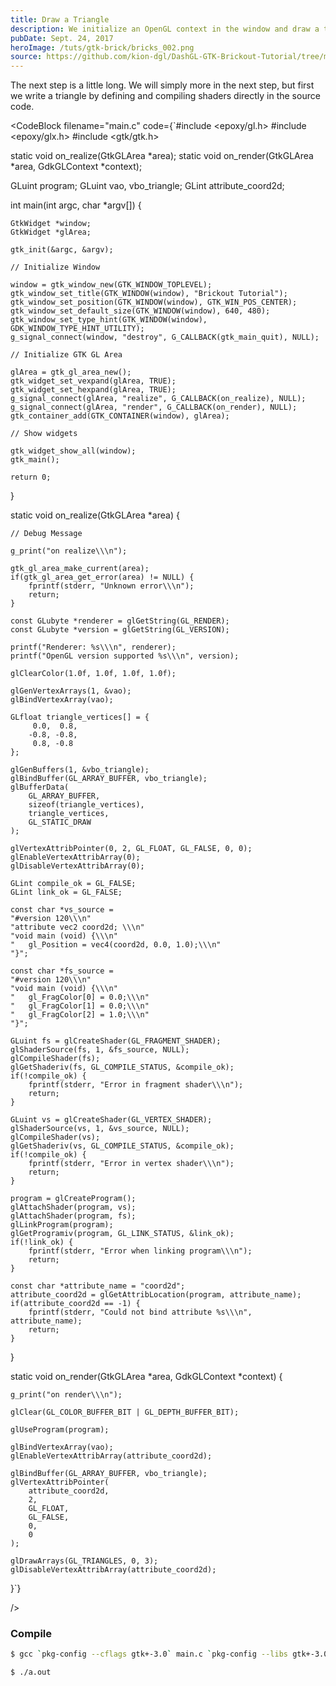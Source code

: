 ```yaml
---
title: Draw a Triangle
description: We initialize an OpenGL context in the window and draw a triangle
pubDate: Sept. 24, 2017
heroImage: /tuts/gtk-brick/bricks_002.png
source: https://github.com/kion-dgl/DashGL-GTK-Brickout-Tutorial/tree/master/02_Draw_a_Triangle
---
```


The next step is a little long. We will simply more in the next step, but first we write a triangle by defining and compiling shaders directly in the source code.


<CodeBlock
	filename="main.c"
	code={`#include <epoxy/gl.h>
#include <epoxy/glx.h>
#include <gtk/gtk.h>

static void on_realize(GtkGLArea *area);
static void on_render(GtkGLArea *area, GdkGLContext \*context);

GLuint program;
GLuint vao, vbo_triangle;
GLint attribute_coord2d;

int main(int argc, char \*argv[]) {

    GtkWidget *window;
    GtkWidget *glArea;

    gtk_init(&argc, &argv);

    // Initialize Window

    window = gtk_window_new(GTK_WINDOW_TOPLEVEL);
    gtk_window_set_title(GTK_WINDOW(window), "Brickout Tutorial");
    gtk_window_set_position(GTK_WINDOW(window), GTK_WIN_POS_CENTER);
    gtk_window_set_default_size(GTK_WINDOW(window), 640, 480);
    gtk_window_set_type_hint(GTK_WINDOW(window), GDK_WINDOW_TYPE_HINT_UTILITY);
    g_signal_connect(window, "destroy", G_CALLBACK(gtk_main_quit), NULL);

    // Initialize GTK GL Area

    glArea = gtk_gl_area_new();
    gtk_widget_set_vexpand(glArea, TRUE);
    gtk_widget_set_hexpand(glArea, TRUE);
    g_signal_connect(glArea, "realize", G_CALLBACK(on_realize), NULL);
    g_signal_connect(glArea, "render", G_CALLBACK(on_render), NULL);
    gtk_container_add(GTK_CONTAINER(window), glArea);

    // Show widgets

    gtk_widget_show_all(window);
    gtk_main();

    return 0;

}

static void on_realize(GtkGLArea \*area) {

    // Debug Message

    g_print("on realize\\\n");

    gtk_gl_area_make_current(area);
    if(gtk_gl_area_get_error(area) != NULL) {
    	fprintf(stderr, "Unknown error\\\n");
    	return;
    }

    const GLubyte *renderer = glGetString(GL_RENDER);
    const GLubyte *version = glGetString(GL_VERSION);

    printf("Renderer: %s\\\n", renderer);
    printf("OpenGL version supported %s\\\n", version);

    glClearColor(1.0f, 1.0f, 1.0f, 1.0f);

    glGenVertexArrays(1, &vao);
    glBindVertexArray(vao);

    GLfloat triangle_vertices[] = {
    	 0.0,  0.8,
    	-0.8, -0.8,
    	 0.8, -0.8
    };

    glGenBuffers(1, &vbo_triangle);
    glBindBuffer(GL_ARRAY_BUFFER, vbo_triangle);
    glBufferData(
    	GL_ARRAY_BUFFER,
    	sizeof(triangle_vertices),
    	triangle_vertices,
    	GL_STATIC_DRAW
    );

    glVertexAttribPointer(0, 2, GL_FLOAT, GL_FALSE, 0, 0);
    glEnableVertexAttribArray(0);
    glDisableVertexAttribArray(0);

    GLint compile_ok = GL_FALSE;
    GLint link_ok = GL_FALSE;

    const char *vs_source =
    "#version 120\\\n"
    "attribute vec2 coord2d; \\\n"
    "void main (void) {\\\n"
    "	gl_Position = vec4(coord2d, 0.0, 1.0);\\\n"
    "}";

    const char *fs_source =
    "#version 120\\\n"
    "void main (void) {\\\n"
    "	gl_FragColor[0] = 0.0;\\\n"
    "	gl_FragColor[1] = 0.0;\\\n"
    "	gl_FragColor[2] = 1.0;\\\n"
    "}";

    GLuint fs = glCreateShader(GL_FRAGMENT_SHADER);
    glShaderSource(fs, 1, &fs_source, NULL);
    glCompileShader(fs);
    glGetShaderiv(fs, GL_COMPILE_STATUS, &compile_ok);
    if(!compile_ok) {
    	fprintf(stderr, "Error in fragment shader\\\n");
    	return;
    }

    GLuint vs = glCreateShader(GL_VERTEX_SHADER);
    glShaderSource(vs, 1, &vs_source, NULL);
    glCompileShader(vs);
    glGetShaderiv(vs, GL_COMPILE_STATUS, &compile_ok);
    if(!compile_ok) {
    	fprintf(stderr, "Error in vertex shader\\\n");
    	return;
    }

    program = glCreateProgram();
    glAttachShader(program, vs);
    glAttachShader(program, fs);
    glLinkProgram(program);
    glGetProgramiv(program, GL_LINK_STATUS, &link_ok);
    if(!link_ok) {
    	fprintf(stderr, "Error when linking program\\\n");
    	return;
    }

    const char *attribute_name = "coord2d";
    attribute_coord2d = glGetAttribLocation(program, attribute_name);
    if(attribute_coord2d == -1) {
    	fprintf(stderr, "Could not bind attribute %s\\\n", attribute_name);
    	return;
    }

}

static void on_render(GtkGLArea *area, GdkGLContext *context) {

    g_print("on render\\\n");

    glClear(GL_COLOR_BUFFER_BIT | GL_DEPTH_BUFFER_BIT);

    glUseProgram(program);

    glBindVertexArray(vao);
    glEnableVertexAttribArray(attribute_coord2d);

    glBindBuffer(GL_ARRAY_BUFFER, vbo_triangle);
    glVertexAttribPointer(
    	attribute_coord2d,
    	2,
    	GL_FLOAT,
    	GL_FALSE,
    	0,
    	0
    );

    glDrawArrays(GL_TRIANGLES, 0, 3);
    glDisableVertexAttribArray(attribute_coord2d);

}`}

/>

### Compile

```bash
$ gcc `pkg-config --cflags gtk+-3.0` main.c `pkg-config --libs gtk+-3.0` -lepoxy
```

```run
$ ./a.out
```
